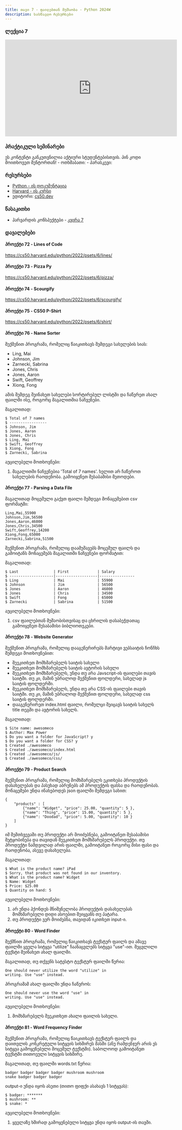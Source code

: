 ```yaml
---
title: თავი 7 - ფაილებთან მუშაობა - Python 2024W
description: სასწავლო რესურსები
---
```


### ლექცია 7
<iframe width="560" height="315" src="https://www.youtube.com/embed/88WgAbT2tUY" title="YouTube video player" frameBorder="0" allow="accelerometer; autoplay; clipboard-write; encrypted-media; gyroscope; picture-in-picture; web-share" allowFullScreen></iframe>

### პრაქტიკული სემინარები

<Card>
<PinCodeProtectedContent>
    <Locked>
        ეს კონტენტი განკუთვნილია აქტიური სტუდენტებისთვის.
        პინ კოდი მოითხოვეთ მენტორთან!
    </Locked>
    <Unlocked>
        - ოთხშაბათი:
        - პარასკევი:
    </Unlocked>
</PinCodeProtectedContent>
</Card>



### რესურსები
- [Python - ის დოკუმენტაცია](https://docs.python.org/3/library/)
- [Harvard - ის კურსი](https://cs50.harvard.edu/python/2022/)
- ედიტორი: [cs50.dev](https://cs50.dev/)

### წასაკითხი
- ჰარვარდის კონსპექტები - [კვირა 7](https://cs50.harvard.edu/python/2022/notes/7/)

### დავალებები

#### პროექტი 72 - Lines of Code
https://cs50.harvard.edu/python/2022/psets/6/lines/

#### პროექტი 73 - Pizza Py
https://cs50.harvard.edu/python/2022/psets/6/pizza/

#### პროექტი 74 - Scourgify
https://cs50.harvard.edu/python/2022/psets/6/scourgify/

#### პროექტი 75 - CS50 P-Shirt
https://cs50.harvard.edu/python/2022/psets/6/shirt/

#### პროექტი 76 - Name Sorter

შექმენით პროგრამა, რომელიც წაიკითხავს შემდეგი სახელების სიას:
- Ling, Mai
- Johnson, Jim
- Zarnecki, Sabrina
- Jones, Chris
- Jones, Aaron
- Swift, Geoffrey
- Xiong, Fong

ამის შემდეგ შეინახეთ სახელები სორტირებულ ლისტში და ჩაწერეთ ახალ ფაილში ისე, როგორც მაგალითშია ნაჩვენები.

მაგალითად:
```shell
$ Total of 7 names
$ -----------------
$ Johnson, Jim
$ Jones, Aaron
$ Jones, Chris
$ Ling, Mai
$ Swift, Geoffrey
$ Xiong, Fong
$ Zarnecki, Sabrina
```

აუცილებელი მოთხოვნები:
1. მაგალითში ნაჩვენებია 'Total of 7 names'. ხელით არ ჩაწეროთ სახელების რაოდენობა. გამოიყენეთ შესაბამისი მეთოდები.


#### პროექტი 77 - Parsing a Data File

მაგალითად მოცემული გაქვთ ფაილი შემდეგი მონაცემებით csv ფორმატში:
```shell
Ling,Mai,55900
Johnson,Jim,56500
Jones,Aaron,46000
Jones,Chris,34500
Swift,Geoffrey,14200
Xiong,Fong,65000
Zarnecki,Sabrina,51500
```
შექმენით პროგრამა, რომელიც დაამუშავებს მოცემულ ფაილს და გამოიტანს მონაცემებს მაგალითში ნაჩვენები ფორმატით:

მაგალითად:
```shell
$ Last                | First             | Salary
$ --------------------|-------------------|----------------
$ Ling                | Mai               | 55900
$ Johnson             | Jim               | 56500
$ Jones               | Aaron             | 46000
$ Jones               | Chris             | 34500
$ Swift               | Fong              | 65000
$ Zarnecki            | Sabrina           | 51500
```

აუცილებელი მოთხოვნები:
1. csv ფაილებთან მუშაობისთვისაც და ცხრილის დასაბეჭდათაც გამოიყენეთ შესაბამისი ბიბლიოთეკები.

<ExerciseCard exerciseId="parsedata">
</ExerciseCard>

#### პროექტი 78 - Website Generator
შექმენით პროგრამა, რომელიც დააგენერირებს მარტივი ვებსაიტის ჩონჩხს შემდეგი მოთხოვნებით:

- შეეკითხეთ მომხმარებელს საიტის სახელი
- შეეკითხეთ მომხმარებელს საიტის ავტორის სახელი
- შეეკითხეთ მომხმარებელს, უნდა თუ არა Javscript-ის ფაილები თავის საიტში. თუ კი, მაშინ უბრალოდ შექმენით ფოლდერი, სახელად js საიტის ფოლდერში.
- შეეკითხეთ მომხმარებელს, უნდა თუ არა CSS-ის ფაილები თავის საიტში. თუ კი, მაშინ უბრალოდ შექმენით ფოლდერი, სახელად css საიტის ფოლდერში.
- დააგენერირეთ index.html ფაილი, რომელცი შეიცავს საიტის სახელს title თეგში და ავტორის სახელს.

მაგალითად:
```shell
$ Site name: awesomeco
$ Author: Max Power
$ Do you want a folder for JavaScript? y
$ Do you want a folder for CSS? y
$ Created ./awesomeco
$ Created ./awesomeco/index.html
$ Created ./awesomeco/js/
$ Created ./awesomeco/css/
```

#### პროექტი 79 - Product Search
შექმენით პროგრამა, რომელიც მომხმარებელს ეკითხება პროდუქტის დასახელებას და პასუხად აბრუნებს ამ პროდუქტის
ფასსა და რაოდენობას. მონაცემები უნდა ინახებოდეს json ფაილში შემდეგი სახით:


```shell
{
    "products" : [
        {"name": "Widget", "price": 25.00, "quantity": 5 },
        {"name": "Thing", "price": 15.00, "quantity": 5 },
        {"name": "Doodad", "price": 5.00, "quantity": 10 }
    ]
}
```

იმ შემთხვევაში თუ პროდუქტი არ მოიძებნება, გამოიტანეთ შესაბამისი შეტყობინება და თავიდან შეეკითხეთ მომხმარებელს პროდუქტი.
თუ პროდუქტი ნამდვილად არის ფაილში, გამოიტანეთ როგორც მისი ფასი და რაოდენობა, ასევე დასახელება.

მაგალითად:
```shell
$ What is the product name? iPad
$ Sorry, that product was not found in our inventory.
$ What is the product name? Widget
$ Name: Widget
$ Price: $25.00
$ Quantity on hand: 5
```
აუცილებელი მოთხოვნები:
1. არ უნდა ჰქონდეს მნიშვნელობა პროდუქტის დასახელებას მომხმარებელი დიდი ასოებით შეიყვანს თუ პატარა.
1. თუ პროდუქტი ვერ მოიძებნა, თავიდან იკითხეთ input-ი.

#### პროექტი 80 - Word Finder

შექმნით პროგრამა, რომელიც წაიკითხავს ტექსტურ ფაილს და ამავე ფაილში ყველა სიტყვა "utilize" ჩაანაცვლებს სიტყვა "use"-ით.
შეცვლილი ტექსტი შეინახეთ ახალ ფაილში.

მაგალითად, თუ თქვენს სატესტო ტექსტურ ფაილში წერია:
```shell
One should never utilize the word "utilize" in
writing. Use "use" instead.
```

პროგრამამ ახალ ფაილში უნდა ჩაწეროს:
```shell
One should never use the word "use" in
writing. Use "use" instead.
```

აუცილებელი მოთხოვნები:
1. მომხმარებელს შეეკითხეთ ახალი ფაილის სახელი.

#### პროექტი 81 - Word Frequency Finder
შექმენით პროგრამა, რომელიც წაიკითხავს ტექსტურ ფაილს და დაითვლის კონკრეტული სიტყვის სიხშირეს მასში (ანუ რამდენჯერ არის ეს სიტყვა გამოყენებული მოცემულ ტექსტში).
საბოლოოდ გამოიტანეთ ტექსტში თითოეული სიტყვის სიხშირე.

მაგალითად, თუ ფაილში words.txt წერია:
```shell
badger badger badger badger mushroom mushroom
snake badger badger badger
```

output-ი უნდა იყოს ასეთი (თითო ფიფქი ასახავს 1 სიტყვას):
```shell
$ badger: *******
$ mushroom: **
$ snake: *
```
აუცილებელი მოთხოვნები:
1. ყველაზე ხშირად გამოყენებული სიტყვა უნდა იყოს output-ის თავში.